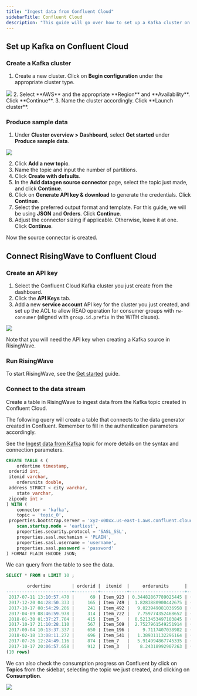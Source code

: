 ```yaml
---
title: "Ingest data from Confluent Cloud"
sidebarTitle: Confluent Cloud
description: "This guide will go over how to set up a Kafka cluster on Confluent Cloud so you can connect and read data from it with RisingWave. See [Confluent](https://www.confluent.io) for more details and how to get started."
---
```


## Set up Kafka on Confluent Cloud

### Create a Kafka cluster

1. Create a new cluster. Click on **Begin configuration** under the appropriate cluster type.

<Frame>
  <img src="/images/create-cluster.png"/>
</Frame>
2. Select **AWS** and the appropriate **Region** and **Availability**. Click **Continue**.
3. Name the cluster accordingly. Click **Launch cluster**.

### Produce sample data

1. Under **Cluster overview > Dashboard**, select **Get started** under **Produce sample data**.

<Frame>
  <img src="/images/produce-data.png"/>
</Frame>

2. Click **Add a new topic**.
3. Name the topic and input the number of partitions.
4. Click **Create with defaults**.
5. In the **Add datagen source connector** page, select the topic just made, and click **Continue**.
6. Click on **Generate API key & download** to generate the credentials. Click **Continue**.
7. Select the preferred output format and template. For this guide, we will be using **JSON** and **Orders**. Click **Continue**.
8. Adjust the connector sizing if applicable. Otherwise, leave it at one. Click **Continue**.

Now the source connector is created.

## Connect RisingWave to Confluent Cloud

### Create an API key

1. Select the Confluent Cloud Kafka cluster you just create from the dashboard.
2. Click the **API Keys** tab.
3. Add a new **service account** API key for the cluster you just created, and set up the ACL to allow READ operation for consumer groups with `rw-consumer` (aligned with `group.id.prefix` in the WITH clause).

<Frame>
  <img src="/images/confluent-key-acl.png"/>
</Frame>

Note that you will need the API key when creating a Kafka source in RisingWave.

### Run RisingWave

To start RisingWave, see the [Get started](/get-started/quickstart) guide.

### Connect to the data stream

Create a table in RisingWave to ingest data from the Kafka topic created in Confluent Cloud.

The following query will create a table that connects to the data generator created in Confluent. Remember to fill in the authentication parameters accordingly.

See the [Ingest data from Kafka](/integrations/sources/kafka) topic for more details on the syntax and connection parameters.

```sql
CREATE TABLE s (
    ordertime timestamp,
 orderid int,
 itemid varchar,
    orderunits double,
 address STRUCT < city varchar,
    state varchar,
 zipcode int >
) WITH (
    connector = 'kafka',
    topic = 'topic_0',
 properties.bootstrap.server = 'xyz-x00xx.us-east-1.aws.confluent.cloud:9092',
    scan.startup.mode = 'earliest',
    properties.security.protocol = 'SASL_SSL',
    properties.sasl.mechanism = 'PLAIN',
    properties.sasl.username = 'username',
    properties.sasl.password = 'password'
) FORMAT PLAIN ENCODE JSON;
```

We can query from the table to see the data.

```sql
SELECT * FROM s LIMIT 10 ;

        ordertime        | orderid |  itemid  |     orderunits      |         address
-------------------------+---------+----------+---------------------+--------------------------
 2017-07-11 13:10:57.470 |      69 | Item_923 | 0.34482867789025445 | (City_,State_12,79507)
 2017-12-20 04:28:50.333 |     165 | Item_749 |  1.8283880900442675 | (City_,State_,29429)
 2017-10-17 08:54:29.206 |     241 | Item_492 |   9.023949081036958 | (City_,State_6,59279)
 2017-04-09 08:46:59.978 |     314 | Item_722 |   7.759774352468652 | (City_16,State_,39963)
 2018-01-30 01:37:27.704 |     415 | Item_5   |  0.5213453497103845 | (City_8,State_7,12423)
 2017-10-17 21:10:28.110 |     567 | Item_509 |  2.7527961549251914 | (City_16,State_8,82637)
 2017-09-04 10:13:37.337 |     650 | Item_196 |     9.7117407038982 | (City_,State_,79763)
 2018-02-18 13:08:11.272 |     696 | Item_541 |   1.389311132296164 | (City_2,State_87,55001)
 2017-07-26 12:24:49.116 |     874 | Item_7   |   5.914994867745335 | (City_9,State_3,55552)
 2017-10-17 20:06:57.658 |     912 | Item_3   |    8.24318992907263 | (City_73,State_96,62568)
(10 rows)
```

We can also check the consumption progress on Confluent by click on **Topics** from the sidebar, selecting the topic we just created, and clicking on **Consumption**.

<Frame>
  <img src="/images/confluent-consumption.png"/>
</Frame>
